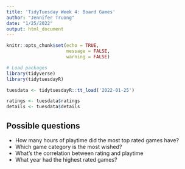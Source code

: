 ```yaml
---
title: 'TidyTuesday Week 4: Board Games'
author: "Jennifer Truong"
date: "1/25/2022"
output: html_document
---
```


```r
knitr::opts_chunk$set(echo = TRUE,
                      message = FALSE,
                      warning = FALSE)

# Load packages
library(tidyverse)
library(tidytuesdayR)

```

```r
tuesdata <- tidytuesdayR::tt_load('2022-01-25')

ratings <- tuesdata$ratings
details <- tuesdata$details
```

## Possible questions

- How many hours of playtime did the most top rated games have?
- Which game category is the most wished?
- What's the correlation between rating and  playtime
- What year had the highest rated games?